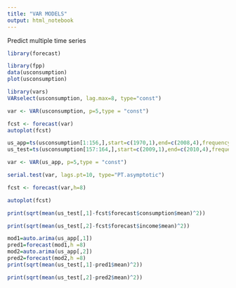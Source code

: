 ```yaml
---
title: "VAR MODELS"
output: html_notebook
---
```


Predict multiple time series

```r
library(forecast)
```

```r
library(fpp)
data(usconsumption)
plot(usconsumption)
```

```r
library(vars)
VARselect(usconsumption, lag.max=8, type="const")
```

```r
var <- VAR(usconsumption, p=5,type = "const")
```

```r
fcst <- forecast(var)
autoplot(fcst)
```

```r
us_app=ts(usconsumption[1:156,],start=c(1970,1),end=c(2008,4),frequency = 4)
us_test=ts(usconsumption[157:164,],start=c(2009,1),end=c(2010,4),frequency = 4)
```

```r
var <- VAR(us_app, p=5,type = "const")
```

```r
serial.test(var, lags.pt=10, type="PT.asymptotic")
```

```r
fcst <- forecast(var,h=8)
```


```r
autoplot(fcst)
```

```r
print(sqrt(mean(us_test[,1]-fcst$forecast$consumption$mean)^2))
```

```r
print(sqrt(mean(us_test[,2]-fcst$forecast$income$mean)^2))
```

```r
mod1=auto.arima(us_app[,1])
pred1=forecast(mod1,h =8)
mod2=auto.arima(us_app[,2])
pred2=forecast(mod2,h =8)
print(sqrt(mean(us_test[,1]-pred1$mean)^2))
```

```r
print(sqrt(mean(us_test[,2]-pred2$mean)^2))
```

